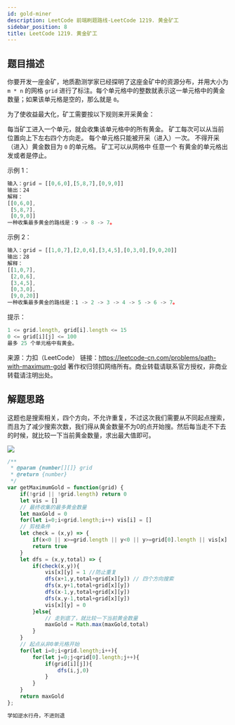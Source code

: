```yaml
---
id: gold-miner
description: LeetCode 前端刷题路线-LeetCode 1219. 黄金矿工
sidebar_position: 8
title: LeetCode 1219. 黄金矿工
---
```



## 题目描述

你要开发一座金矿，地质勘测学家已经探明了这座金矿中的资源分布，并用大小为 `m * n` 的网格 `grid` 进行了标注。每个单元格中的整数就表示这一单元格中的黄金数量；如果该单元格是空的，那么就是 `0`。

为了使收益最大化，矿工需要按以下规则来开采黄金：

每当矿工进入一个单元，就会收集该单元格中的所有黄金。
矿工每次可以从当前位置向上下左右四个方向走。
每个单元格只能被开采（进入）一次。
不得开采（进入）黄金数目为 `0` 的单元格。
矿工可以从网格中 任意一个 有黄金的单元格出发或者是停止。

示例 1：

```javascript
输入：grid = [[0,6,0],[5,8,7],[0,9,0]]
输出：24
解释：
[[0,6,0],
 [5,8,7],
 [0,9,0]]
一种收集最多黄金的路线是：9 -> 8 -> 7。
```

示例 2：

```javascript
输入：grid = [[1,0,7],[2,0,6],[3,4,5],[0,3,0],[9,0,20]]
输出：28
解释：
[[1,0,7],
 [2,0,6],
 [3,4,5],
 [0,3,0],
 [9,0,20]]
一种收集最多黄金的路线是：1 -> 2 -> 3 -> 4 -> 5 -> 6 -> 7。
```


提示：

```javascript
1 <= grid.length, grid[i].length <= 15
0 <= grid[i][j] <= 100
最多 25 个单元格中有黄金。
```

来源：力扣（LeetCode）
链接：https://leetcode-cn.com/problems/path-with-maximum-gold
著作权归领扣网络所有。商业转载请联系官方授权，非商业转载请注明出处。



## 解题思路

这题也是搜索相关，四个方向，不允许重复，不过这次我们需要从不同起点搜索，而且为了减少搜索次数，我们得从黄金数量不为0的点开始搜。然后每当走不下去的时候，就比较一下当前黄金数量，求出最大值即可。

![](https://img-blog.csdnimg.cn/20200913111143927.png?x-oss-process=image/watermark,type_ZmFuZ3poZW5naGVpdGk,shadow_10,text_aHR0cHM6Ly9ibG9nLmNzZG4ubmV0L3dlaXhpbl80MjQyOTcxOA==,size_16,color_FFFFFF,t_70#pic_center)


```javascript
/**
 * @param {number[][]} grid
 * @return {number}
 */
var getMaximumGold = function(grid) {
    if(!grid || !grid.length) return 0
    let vis = []
    // 最终收集的最多黄金数量
    let maxGold = 0
    for(let i=0;i<grid.length;i++) vis[i] = []
    // 剪枝条件
    let check = (x,y) => {
        if(x<0 || x>=grid.length || y<0 || y>=grid[0].length || vis[x][y] === 1 || !grid[x][y]) return false
        return true
    }
    let dfs = (x,y,total) => {
        if(check(x,y)){
            vis[x][y] = 1 //防止重复
            dfs(x+1,y,total+grid[x][y]) // 四个方向搜索
            dfs(x,y+1,total+grid[x][y])
            dfs(x-1,y,total+grid[x][y])
            dfs(x,y-1,total+grid[x][y])
            vis[x][y] = 0
        }else{
            // 走到底了，就比较一下当前黄金数量
            maxGold = Math.max(maxGold,total)
        }
    }
    // 起点从非0单元格开始
    for(let i=0;i<grid.length;i++){
        for(let j=0;j<grid[0].length;j++){
            if(grid[i][j]){
                dfs(i,j,0)
            }
        }
    }
    return maxGold
};
```


```javascript
学如逆水行舟，不进则退
```


